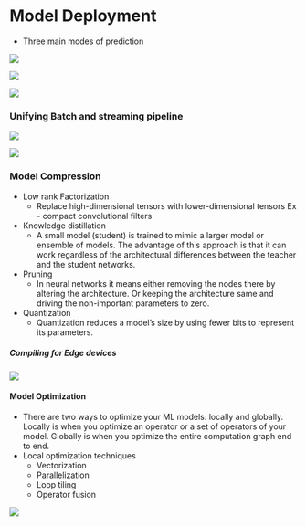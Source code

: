 # Model Deployment

* Three main modes of prediction

![](/Images/Pasted image 20220727132232.png)

![](/Images/Pasted image 20220727132706.png)

![](/Images/Pasted image 20220727133228.png)


### Unifying Batch and streaming pipeline

![](/Images/Pasted image 20220727135026.png)

![](/Images/Pasted image 20220727135231.png)


### Model Compression
* Low rank Factorization
	* Replace high-dimensional tensors with lower-dimensional tensors Ex - compact convolutional filters	
* Knowledge distillation
	* A small model (student) is trained to mimic a larger model or ensemble of models. The advantage of this approach is that it can work regardless of the architectural differences between the teacher and the student networks.
* Pruning
	* In neural networks it means either removing the nodes there by altering the architecture. Or keeping the architecture same and driving the non-important parameters to zero.
* Quantization
	* Quantization reduces a model’s size by using fewer bits to represent its parameters.



##### Compiling for Edge devices
![](/Images/Pasted image 20220727155344.png)


#### Model Optimization
* There are two ways to optimize your ML models: locally and globally. Locally is when you optimize an operator or a set of operators of your model. Globally is when you optimize the entire computation graph end to end.
* Local optimization techniques
	* Vectorization 
	* Parallelization
	* Loop tiling
	* Operator fusion


![](/Images/Pasted image 20220727161527.png)